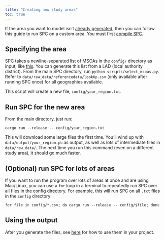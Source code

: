 ```yaml
---
title: "Creating new study areas"
toc: true
---
```


If the area you want to model isn't [already generated](outputs.qmd), then you
can follow this guide to run SPC on a custom area. You must first [compile
SPC](installation.qmd).

## Specifying the area

SPC takes a newline-separated list of MSOAs in the `config/` directory as input, like [this](https://github.com/alan-turing-institute/uatk-spc/blob/main/config/bristol.txt). You can generate this list from a LAD (local authority district). From the main SPC directory, run `python scripts/select_msoas.py`. Refer to `data/raw_data/referencedata/lookUp.csv` (only available after running SPC once) for all geographies available.

This script will create a new file, `config/your_region.txt`.

## Run SPC for the new area

From the main directory, just run:

```
cargo run --release -- config/your_region.txt
```

This will download some large files the first time. You'll wind up with
`data/output/your_region.pb` as output, as well as lots of intermediate files
in `data/raw_data/`. The next time you run this command (even on a different
study area), it should go much faster.

## (Optional) run SPC for lots of areas

If you want to run the program over lots of areas at once and are using Mac/Linux, you can use a `for` loop in a terminal to repeatedly run SPC over all files in the config directory. For example, this will run SPC on all `.txt` files in the `config` directory:

```
for file in config/*.csv; do cargo run --release -- config/$file; done
```

## Using the output

After you generate the files, see [here](use_output.qmd) for how to use them in your project.
